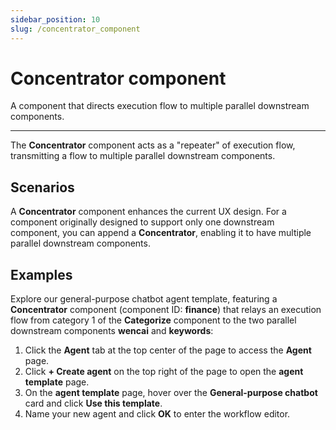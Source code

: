 ```yaml
---
sidebar_position: 10
slug: /concentrator_component
---
```


# Concentrator component

A component that directs execution flow to multiple parallel downstream components.

---

The **Concentrator** component acts as a "repeater" of execution flow, transmitting a flow to multiple parallel downstream components.


## Scenarios

A **Concentrator** component enhances the current UX design. For a component originally designed to support only one downstream component, you can append a **Concentrator**, enabling it to have multiple parallel downstream components.

## Examples

Explore our general-purpose chatbot agent template, featuring a **Concentrator** component (component ID: **finance**) that relays an execution flow from category 1 of the **Categorize** component to the two parallel downstream components **wencai** and **keywords**:

1. Click the **Agent** tab at the top center of the page to access the **Agent** page.
2. Click **+ Create agent** on the top right of the page to open the **agent template** page.
3. On the **agent template** page, hover over the **General-purpose chatbot** card and click **Use this template**.
4. Name your new agent and click **OK** to enter the workflow editor.